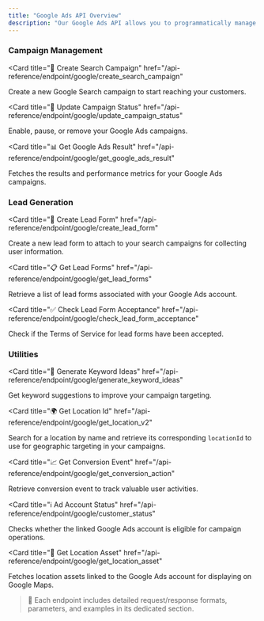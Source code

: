 ```yaml
---
title: "Google Ads API Overview"
description: "Our Google Ads API allows you to programmatically manage your Google Search campaigns. You can create and update campaigns, handle lead forms, and access various utilities to optimize your advertising efforts."
---
```


### Campaign Management

<Card
  title="🚀 Create Search Campaign"
  href="/api-reference/endpoint/google/create_search_campaign"
>
  Create a new Google Search campaign to start reaching your customers.
</Card>

<Card
  title="🔄 Update Campaign Status"
  href="/api-reference/endpoint/google/update_campaign_status"
>
  Enable, pause, or remove your Google Ads campaigns.
</Card>

<Card
  title="📊 Get Google Ads Result"
  href="/api-reference/endpoint/google/get_google_ads_result"
>
  Fetches the results and performance metrics for your Google Ads campaigns.
</Card>

### Lead Generation

<Card
  title="📝 Create Lead Form"
  href="/api-reference/endpoint/google/create_lead_form"
>
  Create a new lead form to attach to your search campaigns for collecting user information.
</Card>

<Card
  title="📋 Get Lead Forms"
  href="/api-reference/endpoint/google/get_lead_forms"
>
  Retrieve a list of lead forms associated with your Google Ads account.
</Card>

<Card
  title="✅ Check Lead Form Acceptance"
  href="/api-reference/endpoint/google/check_lead_form_acceptance"
>
  Check if the Terms of Service for lead forms have been accepted.
</Card>

### Utilities
<Card
  title="🔑 Generate Keyword Ideas"
  href="/api-reference/endpoint/google/generate_keyword_ideas"
>
  Get keyword suggestions to improve your campaign targeting.
</Card>

<Card
  title="🌍 Get Location Id"
  href="/api-reference/endpoint/google/get_location_v2"
>
  Search for a location by name and retrieve its corresponding `locationId` to use for geographic targeting in your campaigns.
</Card>



<Card
  title="📈 Get Conversion Event"
  href="/api-reference/endpoint/google/get_conversion_action"
>
  Retrieve conversion event to track valuable user activities.
</Card>





<Card
  title="ℹ️ Ad Account Status"
  href="/api-reference/endpoint/google/customer_status"
>
  Checks whether the linked Google Ads account is eligible for campaign operations.
</Card>

<Card
  title="📍 Get Location Asset"
  href="/api-reference/endpoint/google/get_location_asset"
>
  Fetches location assets linked to the Google Ads account for displaying on Google Maps.
</Card>

> 📘 Each endpoint includes detailed request/response formats, parameters, and examples in its dedicated section. 
